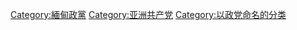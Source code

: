 [[Category:緬甸政黨|Category:緬甸政黨]]
[[Category:亚洲共产党|Category:亚洲共产党]]
[[Category:以政党命名的分类|Category:以政党命名的分类]]